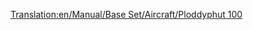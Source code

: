 [[Translation:en/Manual/Base Set/Aircraft/Ploddyphut 100]]

{{es/Manual/Aeronaves|Nombre=Ploddyphut 100
|Imagen=[[File:en/Manual/Base Set/Aircraft/Ploddyphut100.png|Ploddyphut 100]]
|Precio=71.092 € (35.546 £)
|Velocidad=473 km/h (296 mph)
|Coste-anual=6.374 € (3.187 £)
|Diseño=1945
|Duración=20
|Capacidad=25 pasajeros y 5 sacos de correo
|Descripción=Versión Fantasía del [[es/Manual/Base Set/Aircraft/Sampson U52|Sampson U52/Junkers J52]]. Es el primer avión disponible en el clima Fantasía.
|Vida-real=Ficción
}}